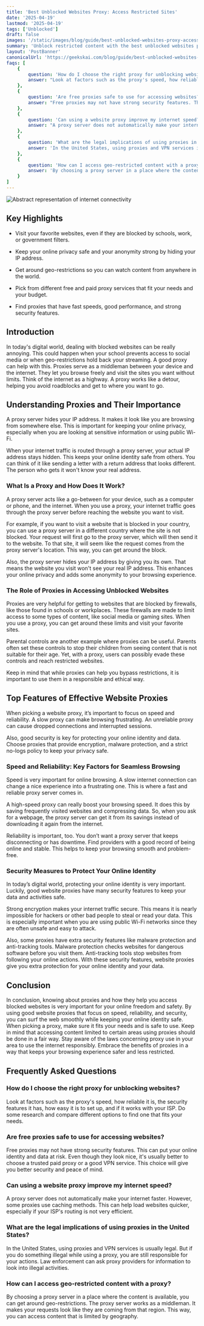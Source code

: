 ```yaml
---
title: 'Best Unblocked Websites Proxy: Access Restricted Sites'
date: '2025-04-19'
lastmod: '2025-04-19'
tags: ['Unblocked']
draft: false
images: '/static/images/blog/guide/best-unblocked-websites-proxy-access-restricted-sites.png'
summary: 'Unblock restricted content with the best unblocked websites proxy. Find out how to access blocked sites easily on our blog!'
layout: 'PostBanner'
canonicalUrl: 'https://geekskai.com/blog/guide/best-unblocked-websites-proxy-access-restricted-sites/'
faqs: [
    {
        question: 'How do I choose the right proxy for unblocking websites?',
        answer: "Look at factors such as the proxy's speed, how reliable it is, the security features it has, how easy it is to set up, and if it works with your ISP. Do some research and compare different options to find one that fits your needs."
    },
    {
        question: 'Are free proxies safe to use for accessing websites?',
        answer: "Free proxies may not have strong security features. This can put your online identity and data at risk. Even though they look nice, it's usually better to choose a trusted paid proxy or a good VPN service. This choice will give you better security and peace of mind."
    },
    {
        question: 'Can using a website proxy improve my internet speed?',
        answer: "A proxy server does not automatically make your internet faster. However, some proxies use caching methods. This can help load websites quicker, especially if your ISP's routing is not very efficient."
    },
    {
        question: 'What are the legal implications of using proxies in the United States?',
        answer: 'In the United States, using proxies and VPN services is usually legal. But if you do something illegal while using a proxy, you are still responsible for your actions. Law enforcement can ask proxy providers for information to look into illegal activities.'
    },
    {
        question: 'How can I access geo-restricted content with a proxy?',
        answer: 'By choosing a proxy server in a place where the content is available, you can get around geo-restrictions. The proxy server works as a middleman. It makes your requests look like they are coming from that region. This way, you can access content that is limited by geography.'
    }
]
---
```


![Abstract representation of internet connectivity](/static/images/blog/guide/best-unblocked-websites-proxy-access-restricted-sites.png)

## Key Highlights

- Visit your favorite websites, even if they are blocked by schools, work, or government filters.

- Keep your online privacy safe and your anonymity strong by hiding your IP address.

- Get around geo-restrictions so you can watch content from anywhere in the world.

- Pick from different free and paid proxy services that fit your needs and your budget.

- Find proxies that have fast speeds, good performance, and strong security features.

## Introduction

In today's digital world, dealing with blocked websites can be really annoying. This could happen when your school prevents access to social media or when geo-restrictions hold back your streaming. A good proxy can help with this. Proxies serve as a middleman between your device and the internet. They let you browse freely and visit the sites you want without limits. Think of the internet as a highway. A proxy works like a detour, helping you avoid roadblocks and get to where you want to go.

## Understanding Proxies and Their Importance

A proxy server hides your IP address. It makes it look like you are browsing from somewhere else. This is important for keeping your online privacy, especially when you are looking at sensitive information or using public Wi-Fi.

When your internet traffic is routed through a proxy server, your actual IP address stays hidden. This keeps your online identity safe from others. You can think of it like sending a letter with a return address that looks different. The person who gets it won't know your real address.

### What Is a Proxy and How Does It Work?

A proxy server acts like a go-between for your device, such as a computer or phone, and the internet. When you use a proxy, your internet traffic goes through the proxy server before reaching the website you want to visit.

For example, if you want to visit a website that is blocked in your country, you can use a proxy server in a different country where the site is not blocked. Your request will first go to the proxy server, which will then send it to the website. To that site, it will seem like the request comes from the proxy server's location. This way, you can get around the block.

Also, the proxy server hides your IP address by giving you its own. That means the website you visit won't see your real IP address. This enhances your online privacy and adds some anonymity to your browsing experience.

### The Role of Proxies in Accessing Unblocked Websites

Proxies are very helpful for getting to websites that are blocked by firewalls, like those found in schools or workplaces. These firewalls are made to limit access to some types of content, like social media or gaming sites. When you use a proxy, you can get around these limits and visit your favorite sites.

Parental controls are another example where proxies can be useful. Parents often set these controls to stop their children from seeing content that is not suitable for their age. Yet, with a proxy, users can possibly evade these controls and reach restricted websites.

Keep in mind that while proxies can help you bypass restrictions, it is important to use them in a responsible and ethical way.

## Top Features of Effective Website Proxies

When picking a website proxy, it’s important to focus on speed and reliability. A slow proxy can make browsing frustrating. An unreliable proxy can cause dropped connections and interrupted sessions.

Also, good security is key for protecting your online identity and data. Choose proxies that provide encryption, malware protection, and a strict no-logs policy to keep your privacy safe.

### Speed and Reliability: Key Factors for Seamless Browsing

Speed is very important for online browsing. A slow internet connection can change a nice experience into a frustrating one. This is where a fast and reliable proxy server comes in.

A high-speed proxy can really boost your browsing speed. It does this by saving frequently visited websites and compressing data. So, when you ask for a webpage, the proxy server can get it from its savings instead of downloading it again from the internet.

Reliability is important, too. You don’t want a proxy server that keeps disconnecting or has downtime. Find providers with a good record of being online and stable. This helps to keep your browsing smooth and problem-free.

### Security Measures to Protect Your Online Identity

In today’s digital world, protecting your online identity is very important. Luckily, good website proxies have many security features to keep your data and activities safe.

Strong encryption makes your internet traffic secure. This means it is nearly impossible for hackers or other bad people to steal or read your data. This is especially important when you are using public Wi-Fi networks since they are often unsafe and easy to attack.

Also, some proxies have extra security features like malware protection and anti-tracking tools. Malware protection checks websites for dangerous software before you visit them. Anti-tracking tools stop websites from following your online actions. With these security features, website proxies give you extra protection for your online identity and your data.

## Conclusion

In conclusion, knowing about proxies and how they help you access blocked websites is very important for your online freedom and safety. By using good website proxies that focus on speed, reliability, and security, you can surf the web smoothly while keeping your online identity safe. When picking a proxy, make sure it fits your needs and is safe to use. Keep in mind that accessing content limited to certain areas using proxies should be done in a fair way. Stay aware of the laws concerning proxy use in your area to use the internet responsibly. Embrace the benefits of proxies in a way that keeps your browsing experience safer and less restricted.

## Frequently Asked Questions

### How do I choose the right proxy for unblocking websites?

Look at factors such as the proxy's speed, how reliable it is, the security features it has, how easy it is to set up, and if it works with your ISP. Do some research and compare different options to find one that fits your needs.

### Are free proxies safe to use for accessing websites?

Free proxies may not have strong security features. This can put your online identity and data at risk. Even though they look nice, it's usually better to choose a trusted paid proxy or a good VPN service. This choice will give you better security and peace of mind.

### Can using a website proxy improve my internet speed?

A proxy server does not automatically make your internet faster. However, some proxies use caching methods. This can help load websites quicker, especially if your ISP's routing is not very efficient.

### What are the legal implications of using proxies in the United States?

In the United States, using proxies and VPN services is usually legal. But if you do something illegal while using a proxy, you are still responsible for your actions. Law enforcement can ask proxy providers for information to look into illegal activities.

### How can I access geo-restricted content with a proxy?

By choosing a proxy server in a place where the content is available, you can get around geo-restrictions. The proxy server works as a middleman. It makes your requests look like they are coming from that region. This way, you can access content that is limited by geography.
